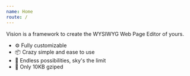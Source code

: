 ```yaml
---
name: Home
route: /
---
```



<Playground>
    <App></App>
</Playground>

Vision is a framework to create the WYSIWYG Web Page Editor of yours.

- ⚙️ Fully customizable
- 📦 Crazy simple and ease to use
- 🔭 Endless possibilities, sky's the limit
- 📎 Only 10KB gziped